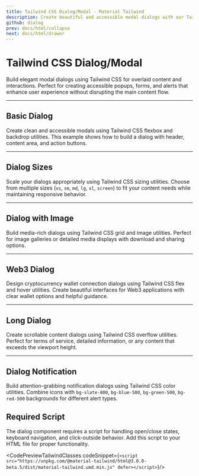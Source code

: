 ```yaml
---
title: Tailwind CSS Dialog/Modal - Material Tailwind
description: Create beautiful and accessible modal dialogs with our Tailwind CSS components. Perfect for alerts, forms, and overlaid content.
github: dialog
prev: docs/html/collapse
next: docs/html/drawer
---
```


<InfoBadge />

# Tailwind CSS Dialog/Modal

Build elegant modal dialogs using Tailwind CSS for overlaid content and interactions. Perfect for creating accessible popups, forms, and alerts that enhance user experience without disrupting the main content flow.

---

## Basic Dialog

Create clean and accessible modals using Tailwind CSS flexbox and backdrop utilities. This example shows how to build a dialog with header, content area, and action buttons.

<PreviewWithCode relativePath="dialog/dialog-demo.tsx" language="html" />

---

## Dialog Sizes

Scale your dialogs appropriately using Tailwind CSS sizing utilities. Choose from multiple sizes (`xs`, `sm`, `md`, `lg`, `xl`, `screen`) to fit your content needs while maintaining responsive behavior.

<PreviewWithCode relativePath="dialog/dialog-sizes.tsx" language="html" />

---

## Dialog with Image

Build media-rich dialogs using Tailwind CSS grid and image utilities. Perfect for image galleries or detailed media displays with download and sharing options.

<PreviewWithCode relativePath="dialog/dialog-with-image.tsx" language="html" />

---

## Web3 Dialog

Design cryptocurrency wallet connection dialogs using Tailwind CSS flex and hover utilities. Create beautiful interfaces for Web3 applications with clear wallet options and helpful guidance.

<PreviewWithCode relativePath="dialog/dialog-web3.tsx" language="html" />

---

## Long Dialog

Create scrollable content dialogs using Tailwind CSS overflow utilities. Perfect for terms of service, detailed information, or any content that exceeds the viewport height.

<PreviewWithCode relativePath="dialog/dialog-long.tsx" language="html" />

---

## Dialog Notification

Build attention-grabbing notification dialogs using Tailwind CSS color utilities. Combine icons with `bg-slate-800`, `bg-blue-500`, `bg-green-500`, `bg-red-500` backgrounds for different alert types.

<PreviewWithCode relativePath="dialog/dialog-notification.tsx" language="html" />

## Required Script

The dialog component requires a script for handling open/close states, keyboard navigation, and click-outside behavior. Add this script to your HTML file for proper functionality.

<CodePreviewTailwindClasses codeSnippet={`<script src="https://unpkg.com/@material-tailwind/html@3.0.0-beta.5/dist/material-tailwind.umd.min.js" defer></script>`}/>
